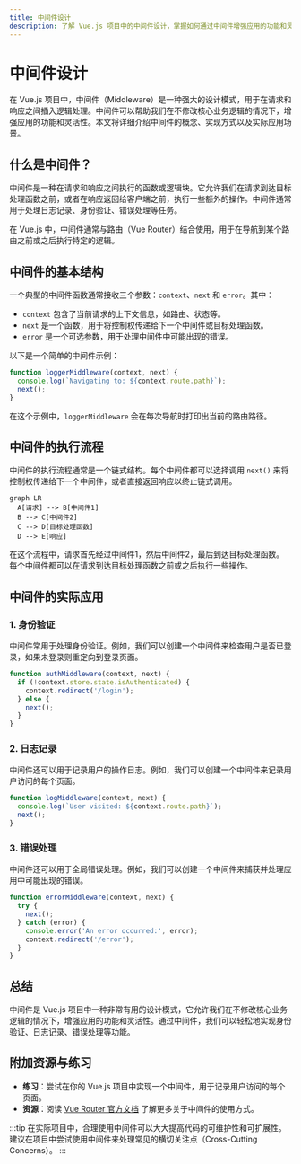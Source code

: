 ```yaml
---
title: 中间件设计
description: 了解 Vue.js 项目中的中间件设计，掌握如何通过中间件增强应用的功能和灵活性。
---
```


# 中间件设计

在 Vue.js 项目中，中间件（Middleware）是一种强大的设计模式，用于在请求和响应之间插入逻辑处理。中间件可以帮助我们在不修改核心业务逻辑的情况下，增强应用的功能和灵活性。本文将详细介绍中间件的概念、实现方式以及实际应用场景。

## 什么是中间件？

中间件是一种在请求和响应之间执行的函数或逻辑块。它允许我们在请求到达目标处理函数之前，或者在响应返回给客户端之前，执行一些额外的操作。中间件通常用于处理日志记录、身份验证、错误处理等任务。

在 Vue.js 中，中间件通常与路由（Vue Router）结合使用，用于在导航到某个路由之前或之后执行特定的逻辑。

## 中间件的基本结构

一个典型的中间件函数通常接收三个参数：`context`、`next` 和 `error`。其中：

- `context` 包含了当前请求的上下文信息，如路由、状态等。
- `next` 是一个函数，用于将控制权传递给下一个中间件或目标处理函数。
- `error` 是一个可选参数，用于处理中间件中可能出现的错误。

以下是一个简单的中间件示例：

```javascript
function loggerMiddleware(context, next) {
  console.log(`Navigating to: ${context.route.path}`);
  next();
}
```

在这个示例中，`loggerMiddleware` 会在每次导航时打印出当前的路由路径。

## 中间件的执行流程

中间件的执行流程通常是一个链式结构。每个中间件都可以选择调用 `next()` 来将控制权传递给下一个中间件，或者直接返回响应以终止链式调用。

```mermaid
graph LR
  A[请求] --> B[中间件1]
  B --> C[中间件2]
  C --> D[目标处理函数]
  D --> E[响应]
```

在这个流程中，请求首先经过中间件1，然后中间件2，最后到达目标处理函数。每个中间件都可以在请求到达目标处理函数之前或之后执行一些操作。

## 中间件的实际应用

### 1. 身份验证

中间件常用于处理身份验证。例如，我们可以创建一个中间件来检查用户是否已登录，如果未登录则重定向到登录页面。

```javascript
function authMiddleware(context, next) {
  if (!context.store.state.isAuthenticated) {
    context.redirect('/login');
  } else {
    next();
  }
}
```

### 2. 日志记录

中间件还可以用于记录用户的操作日志。例如，我们可以创建一个中间件来记录用户访问的每个页面。

```javascript
function logMiddleware(context, next) {
  console.log(`User visited: ${context.route.path}`);
  next();
}
```

### 3. 错误处理

中间件还可以用于全局错误处理。例如，我们可以创建一个中间件来捕获并处理应用中可能出现的错误。

```javascript
function errorMiddleware(context, next) {
  try {
    next();
  } catch (error) {
    console.error('An error occurred:', error);
    context.redirect('/error');
  }
}
```

## 总结

中间件是 Vue.js 项目中一种非常有用的设计模式，它允许我们在不修改核心业务逻辑的情况下，增强应用的功能和灵活性。通过中间件，我们可以轻松地实现身份验证、日志记录、错误处理等功能。

## 附加资源与练习

- **练习**：尝试在你的 Vue.js 项目中实现一个中间件，用于记录用户访问的每个页面。
- **资源**：阅读 [Vue Router 官方文档](https://router.vuejs.org/) 了解更多关于中间件的使用方式。

:::tip
在实际项目中，合理使用中间件可以大大提高代码的可维护性和可扩展性。建议在项目中尝试使用中间件来处理常见的横切关注点（Cross-Cutting Concerns）。
:::
